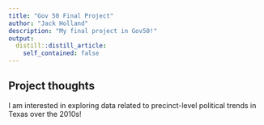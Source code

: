 ```yaml
---
title: "Gov 50 Final Project"
author: "Jack Holland"
description: "My final project in Gov50!"
output:
  distill::distill_article:
    self_contained: false
---
```




## Project thoughts

I am interested in exploring data related to precinct-level political trends in Texas over the 2010s! 